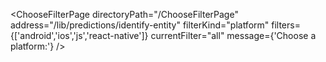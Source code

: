 


<ChooseFilterPage
    directoryPath="/ChooseFilterPage"
    address="/lib/predictions/identify-entity"
    filterKind="platform"
    filters={['android','ios','js','react-native']}
    currentFilter="all"
    message={'Choose a platform:'}
/>

